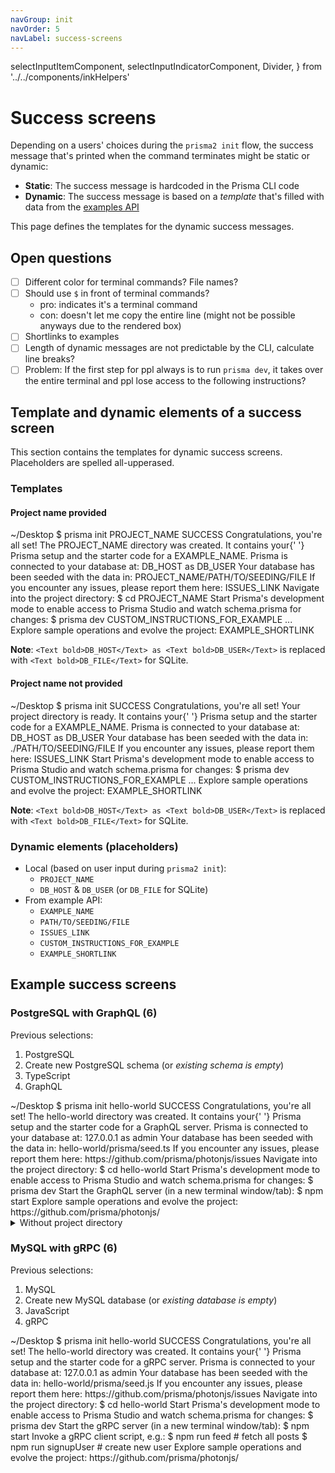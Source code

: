 ```yaml
---
navGroup: init
navOrder: 5
navLabel: success-screens
---
```


  selectInputItemComponent,
  selectInputIndicatorComponent,
  Divider,
} from '../../components/inkHelpers'

# Success screens

Depending on a users' choices during the `prisma2 init` flow, the success message that's printed when the command terminates might be static or dynamic:

- **Static**: The success message is hardcoded in the Prisma CLI code
- **Dynamic**: The success message is based on a _template_ that's filled with data from the [examples API](./examples-api)

This page defines the templates for the dynamic success messages.

## Open questions

- [ ] Different color for terminal commands? File names?
- [ ] Should use `$` in front of terminal commands?
  - pro: indicates it's a terminal command
  - con: doesn't let me copy the entire line (might not be possible anyways due to the rendered box)
- [ ] Shortlinks to examples
- [ ] Length of dynamic messages are not predictable by the CLI, calculate line breaks?
- [ ] Problem: If the first step for ppl always is to run `prisma dev`, it takes over the entire terminal and ppl lose access to the following instructions?

## Template and dynamic elements of a success screen

This section contains the templates for dynamic success screens. Placeholders are spelled all-upperased.

### Templates

#### Project name provided

<Terminal>
  <Box marginBottom={1}>
    <Color dim>~/Desktop $</Color> prisma init PROJECT_NAME
  </Box>
  <Box marginLeft={2} marginBottom={1}>
    <Color green><Color bgKeyword="green" white><Text bold> SUCCESS </Text></Color> Congratulations, you're all set!</Color>
  </Box>
  <BorderBox flexDirection="column" title={chalk.bold('Info')}>
    <Box marginLeft={2} marginBottom={1} flexDirection="column">
      <Text>
        The <Text bold>PROJECT_NAME</Text> directory was created. It contains
        your{' '}
      </Text>
      <Text>Prisma setup and the starter code for a EXAMPLE_NAME.</Text>
    </Box>
    <Box marginLeft={2} marginBottom={1} flexDirection="column">
      <Text>Prisma is connected to your database at:</Text>
      <Text>
        <Text bold>DB_HOST</Text> as <Text bold>DB_USER</Text>
      </Text>
    </Box>
    <Box marginLeft={2} marginBottom={1} flexDirection="column">
      <Text>Your database has been seeded with the data in:</Text>
      <Text bold>PROJECT_NAME/PATH/TO/SEEDING/FILE</Text>
    </Box>
    <Box marginLeft={2} flexDirection="column">
      <Text>If you encounter any issues, please report them here:</Text>
      <Text bold>ISSUES_LINK</Text>
    </Box>
  </BorderBox>
  <BorderBox
    flexDirection="column"
    marginTop={1}
    marginBottom={1}
    title={chalk.bold('Next steps')}
  >
    <Box marginLeft={2} width={100} flexDirection="column">
      <Text>Navigate into the project directory:</Text>
      <Box marginBottom={1} flexDirection="column">
        <Text bold>$ cd PROJECT_NAME</Text>
      </Box>
      <Text>Start Prisma's development mode to enable access to</Text>
      <Text>Prisma Studio and watch <Text bold>schema.prisma</Text> for changes:</Text>
      <Box marginBottom={1} flexDirection="column">
        <Text bold>$ prisma dev</Text>
      </Box>
      <Box marginBottom={1} flexDirection="column">
        <Text>CUSTOM_INSTRUCTIONS_FOR_EXAMPLE</Text>
        <Text>...</Text>
      </Box>
      <Text>Explore sample operations and evolve the project:</Text>
      <Text bold>EXAMPLE_SHORTLINK</Text>
    </Box>
  </BorderBox>
</Terminal>

**Note**: `<Text bold>DB_HOST</Text> as <Text bold>DB_USER</Text>` is replaced with `<Text bold>DB_FILE</Text>` for SQLite.

#### Project name **not** provided

<Terminal>
  <Box marginBottom={1}>
    <Color dim>~/Desktop $</Color> prisma init
  </Box>
  <Box marginLeft={2} marginBottom={1}>
    <Color green><Color bgKeyword="green" white><Text bold> SUCCESS </Text></Color> Congratulations, you're all set!</Color>
  </Box>
  <BorderBox flexDirection="column" title={chalk.bold('Info')}>
    <Box marginLeft={2} marginBottom={1} flexDirection="column">
      <Text>
       Your project directory is ready. It contains
        your{' '}
      </Text>
      <Text>Prisma setup and the starter code for a EXAMPLE_NAME.</Text>
    </Box>
    <Box marginLeft={2} marginBottom={1} flexDirection="column">
      <Text>Prisma is connected to your database at:</Text>
      <Text>
        <Text bold>DB_HOST</Text> as <Text bold>DB_USER</Text>
      </Text>
    </Box>
    <Box marginLeft={2} marginBottom={1} flexDirection="column">
      <Text>Your database has been seeded with the data in:</Text>
      <Text bold>./PATH/TO/SEEDING/FILE</Text>
    </Box>
    <Box marginLeft={2} flexDirection="column">
      <Text>If you encounter any issues, please report them here:</Text>
      <Text bold>ISSUES_LINK</Text>
    </Box>
  </BorderBox>
  <BorderBox
    flexDirection="column"
    marginTop={1}
    marginBottom={1}
    title={chalk.bold('Next steps')}
  >
    <Box marginLeft={2} width={100} flexDirection="column">
      <Text>Start Prisma's development mode to enable access to</Text>
      <Text>Prisma Studio and watch <Text bold>schema.prisma</Text> for changes:</Text>
      <Box marginBottom={1} flexDirection="column">
        <Text bold>$ prisma dev</Text>
      </Box>
      <Box marginBottom={1} flexDirection="column">
        <Text>CUSTOM_INSTRUCTIONS_FOR_EXAMPLE</Text>
        <Text>...</Text>
      </Box>
      <Text>Explore sample operations and evolve the project:</Text>
      <Text bold>EXAMPLE_SHORTLINK</Text>
    </Box>
  </BorderBox>
</Terminal>

**Note**: `<Text bold>DB_HOST</Text> as <Text bold>DB_USER</Text>` is replaced with `<Text bold>DB_FILE</Text>` for SQLite.

### Dynamic elements (placeholders)

- Local (based on user input during `prisma2 init`):
  - `PROJECT_NAME`
  - `DB_HOST` & `DB_USER` (or `DB_FILE` for SQLite)
- From example API:
  - `EXAMPLE_NAME`  
  - `PATH/TO/SEEDING/FILE`
  - `ISSUES_LINK`
  - `CUSTOM_INSTRUCTIONS_FOR_EXAMPLE`
  - `EXAMPLE_SHORTLINK`

## Example success screens

### PostgreSQL with GraphQL (6)

Previous selections:

1. PostgreSQL
1. Create new PostgreSQL schema (or _existing schema is empty_)
1. TypeScript
1. GraphQL

<Terminal>
  <Box marginBottom={1}>
    <Color dim>~/Desktop $</Color> prisma init hello-world
  </Box>
  <Box marginLeft={2} marginBottom={1}>
    <Color green><Color bgKeyword="green" white><Text bold> SUCCESS </Text></Color> Congratulations, you're all set!</Color>
  </Box>
  <BorderBox flexDirection="column" title={chalk.bold('Info')}>
    <Box marginLeft={2} marginBottom={1} flexDirection="column">
      <Text>
        The <Text bold>hello-world</Text> directory was created. It contains
        your{' '}
      </Text>
      <Text>Prisma setup and the starter code for a GraphQL server.</Text>
    </Box>
    <Box marginLeft={2} marginBottom={1} flexDirection="column">
      <Text>Prisma is connected to your database at:</Text>
      <Text>
        <Text bold>127.0.0.1</Text> as <Text bold>admin</Text>
      </Text>
    </Box>
    <Box marginLeft={2} marginBottom={1} flexDirection="column">
      <Text>Your database has been seeded with the data in:</Text>
      <Text bold>hello-world/prisma/seed.ts</Text>
    </Box>
    <Box marginLeft={2} flexDirection="column">
      <Text>If you encounter any issues, please report them here:</Text>
      <Text bold>https://github.com/prisma/photonjs/issues</Text>
    </Box>
  </BorderBox>
  <BorderBox
    flexDirection="column"
    marginTop={1}
    marginBottom={1}
    title={chalk.bold('Next steps')}
  >
    <Box marginLeft={2} width={100} flexDirection="column">
      <Text>Navigate into the project directory:</Text>
      <Box marginBottom={1} flexDirection="column">
        <Text bold>$ cd hello-world</Text>
      </Box>
      <Text>Start Prisma's development mode to enable access to</Text>
      <Text>Prisma Studio and watch <Text bold>schema.prisma</Text> for changes:</Text>
      <Box marginBottom={1} flexDirection="column">
        <Text bold>$ prisma dev</Text>
      </Box>
      <Text>Start the GraphQL server (in a new terminal window/tab):</Text>
      <Box marginBottom={1} flexDirection="column">
        <Text bold>$ npm start</Text>
      </Box>
      <Text>Explore sample operations and evolve the project:</Text>
      <Text bold>https://github.com/prisma/photonjs/</Text>
    </Box>
  </BorderBox>
</Terminal>

<br />
<details><summary>Without project directory</summary>

If no project directory (here: `hello-world`) was provided, the sentence should be: "Your project directory is ready. It contains your Prisma setup and the starter code for a GraphQL server.":

<Terminal>
  <Box marginBottom={1}>
    <Color dim>~/Desktop $</Color> prisma init
  </Box>
  <Box marginLeft={2} marginBottom={1}>
    <Color green><Color bgKeyword="green" white><Text bold> SUCCESS </Text></Color> Congratulations, you're all set!</Color>
  </Box>
  <BorderBox flexDirection="column" title={chalk.bold('Info')}>
    <Box marginLeft={2} marginBottom={1} flexDirection="column">
      <Text>Your project directory is ready. It contains your </Text>
      <Text>Prisma setup and the starter code for a GraphQL server.</Text>
    </Box>
    <Box marginLeft={2} marginBottom={1} flexDirection="column">
      <Text>Prisma is connected to your database at:</Text>
      <Text>
        <Text bold>127.0.0.1</Text> as <Text bold>admin</Text>
      </Text>
    </Box>
    <Box marginLeft={2} marginBottom={1} flexDirection="column">
      <Text>Your database has been seeded with the data in:</Text>
      <Text bold>hello-world/prisma/seed.ts</Text>
    </Box>
    <Box marginLeft={2} flexDirection="column">
      <Text>If you encounter any issues, please report them here:</Text>
      <Text bold>https://github.com/prisma/photonjs/issues</Text>
    </Box>
  </BorderBox>
  <BorderBox
    flexDirection="column"
    marginTop={1}
    marginBottom={1}
    title={chalk.bold('Next steps')}
  >
    <Box marginLeft={2} width={100} flexDirection="column">
      <Text>Start Prisma's development mode to enable access to</Text>
      <Text>Prisma Studio and watch <Text bold>schema.prisma</Text> for changes:</Text>
      <Box marginBottom={1} flexDirection="column">
        <Text bold>$ prisma dev</Text>
      </Box>
      <Text>Start the GraphQL server (in a new terminal window/tab):</Text>
      <Box marginBottom={1} flexDirection="column">
        <Text bold>$ npm start</Text>
      </Box>
      <Text>Explore sample operations and evolve the project:</Text>
      <Text bold>https://github.com/prisma/photonjs/</Text>
    </Box>
  </BorderBox>
</Terminal>

</details>

### MySQL with gRPC (6)

Previous selections:

1. MySQL
1. Create new MySQL database (or _existing database is empty_)
1. JavaScript
1. gRPC

<Terminal>
  <Box marginBottom={1}>
    <Color dim>~/Desktop $</Color> prisma init hello-world
  </Box>
  <Box marginLeft={2} marginBottom={1}>
    <Color green><Color bgKeyword="green" white><Text bold> SUCCESS </Text></Color> Congratulations, you're all set!</Color>
  </Box>
  <BorderBox flexDirection="column" title={chalk.bold('Info')}>
    <Box marginLeft={2} marginBottom={1} flexDirection="column">
      <Text>
        The <Text bold>hello-world</Text> directory was created. It contains
        your{' '}
      </Text>
      <Text>Prisma setup and the starter code for a gRPC server.</Text>
    </Box>
    <Box marginLeft={2} marginBottom={1} flexDirection="column">
      <Text>Prisma is connected to your database at:</Text>
      <Text>
        <Text bold>127.0.0.1</Text> as <Text bold>admin</Text>
      </Text>
    </Box>
    <Box marginLeft={2} marginBottom={1} flexDirection="column">
      <Text>Your database has been seeded with the data in:</Text>
      <Text bold>hello-world/prisma/seed.js</Text>
    </Box>
    <Box marginLeft={2} flexDirection="column">
      <Text>If you encounter any issues, please report them here:</Text>
      <Text bold>https://github.com/prisma/photonjs/issues</Text>
    </Box>
  </BorderBox>
  <BorderBox
    flexDirection="column"
    marginTop={1}
    marginBottom={1}
    title={chalk.bold('Next steps')}
  >
    <Box marginLeft={2} width={100} flexDirection="column">
      <Text>Navigate into the project directory:</Text>
      <Box marginBottom={1} flexDirection="column">
        <Text bold>$ cd hello-world</Text>
      </Box>
      <Text>Start Prisma's development mode to enable access to</Text>
      <Text>Prisma Studio and watch <Text bold>schema.prisma</Text> for changes:</Text>
      <Box marginBottom={1} flexDirection="column">
        <Text bold>$ prisma dev</Text>
      </Box>
      <Text>Start the gRPC server (in a new terminal window/tab):</Text>
      <Box marginBottom={1} flexDirection="column">
        <Text bold>$ npm start</Text>
      </Box>
      <Text>Invoke a gRPC client script, e.g.:</Text>
      <Box marginBottom={1} flexDirection="column">
        <Text bold>$ npm run feed       # fetch all posts</Text>
        <Text bold>$ npm run signupUser # create new user</Text>
      </Box>
      <Text>Explore sample operations and evolve the project:</Text>
      <Text bold>https://github.com/prisma/photonjs/</Text>
    </Box>
  </BorderBox>
</Terminal>
